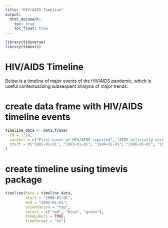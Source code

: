 ```yaml
---
title: "HIV/AIDS Timeline"
output: 
  html_document:
    toc: true
    toc_float: true
--- 
```


```r
library(tidyverse)
library(timevis)
```


# HIV/AIDS Timeline

Below is a timeline of major events of the HIV/AIDS pandemic, which is useful contextualizing subsequent analysis of major trends.

# create data frame with HIV/AIDS timeline events
```r
timeline_data <- data.frame(
  id = 1:10,
  content = c("First cases of HIV/AIDS reported", "AIDS officially recognized as a disease", "First HIV test approved by FDA", "First antiretroviral drug approved", "AIDS becomes leading cause of death for US men aged 25-44", "Combination antiretroviral therapy introduced", "HAART becomes standard of care for HIV", "President Clinton announces plan to support global AIDS prevention and treatment", "Global fund to fight AIDS, TB, and Malaria established", "World Health Organization recommends treatment for all HIV-positive individuals"),
  start = c("1981-01-01", "1983-01-01", "1984-01-01", "1986-01-01", "1987-01-01", "1996-01-01", "1997-01-01", "1998-01-01", "2000-01-01", "2001-01-01")
)

```

# create timeline using timevis package
```r
timeline(data = timeline_data,
         start = "1980-01-01",
         end = "2002-01-01",
         orientation = "top",
         colors = c("red", "blue", "green"),
         showLabels = TRUE,
         timeFormat = "%Y")
```



